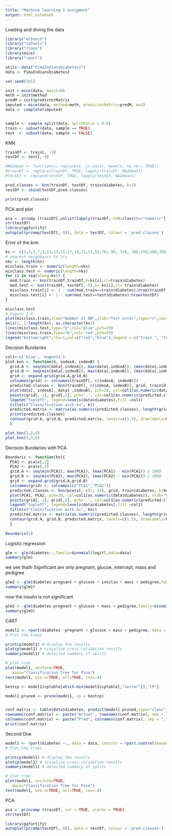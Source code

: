 ```yaml
---
title: "Machine learning 1 assigment"
output: html_notebook
---
```


Loading and diving the data

```r
library("mlbench")
library("caTools")
library("class")
library(mice)
library("rpart")

utils::data("PimaIndiansDiabetes2")
data <- PimaIndiansDiabetes2

set.seed(101) 

init = mice(data, maxit=0) 
meth = init$method
predM = init$predictorMatrix
imputed = mice(data, method=meth, predictorMatrix=predM, m=5)
data <- complete(imputed)


sample <- sample.split(data, SplitRatio = 0.8)
train <- subset(data, sample == TRUE)
test  <- subset(data, sample == FALSE)

```
KNN
```r
trainDf <- train[, -9]
testDf <- test[,-9]

#NA2mean <- function(x) replace(x, is.na(x), mean(x, na.rm = TRUE))
#trainDf <- replace(trainDf, TRUE, lapply(trainDf, NA2mean))
#testDf <- replace(testDf, TRUE, lapply(testDf, NA2mean))

pred.classes <- knn(trainDf, testDf, train$diabetes, k=3)
testDf <- cbind(testDf,pred.classes)

print(pred.classes)
```
PCA and plot
```r
pca <- prcomp (trainDf[,unlist(lapply(trainDf, FUN=class))=="numeric"], cor = TRUE, scores = TRUE)
str(testDf)
library(ggfortify)
autoplot(prcomp(testDf[,-9]), data = testDf, colour = 'pred.classes')
```
Error of the knn
```r
ks <- c(1,3,5,7,9,11,13,15,17,19,21,23,50,70, 90, 150, 200,250,300,350)
# nearest neighbours to try
nks <- length(ks)
misclass.train <- numeric(length=nks)
misclass.test <- numeric(length=nks)
for (i in seq(along=ks)) {
  mod.train <- knn(trainDf,trainDf,k=ks[i],cl=train$diabetes)
  mod.test <- knn(trainDf, testDf[,-9],k= ks[i],cl= train$diabetes)
  misclass.train[i] <- 1 - sum(mod.train==train$diabetes)/nrow(trainDf)
  misclass.test[i] <- 1 - sum(mod.test==test$diabetes)/nrow(testDf)
}

misclass.test
# Figure 2.4
plot(misclass.train,xlab="Number of NN",ylab="Test error",type="n",xaxt="n", ylim=c(0.0, 0.4))
axis(1, 1:length(ks), as.character(ks))
lines(misclass.test,type="b",col='blue',pch=20)
lines(misclass.train,type="b",col='red',pch=20)
legend("bottomright",lty=1,col=c("red","blue"),legend = c("train ", "test "))
```

Decision Bundaries
```r
col1<-c('blue', 'magenta')
plot.knn <- function(k, indexA, indexB) {
  grid.A <- seq(min(data[,indexA]), max(data[,indexA]), (max(data[,indexA]) - min(data[,indexA])) / 100)
  grid.B <- seq(min(data[,indexB]), max(data[,indexB]), (max(data[,indexB]) - min(data[,indexB])) / 100)
  grid <- expand.grid(grid.A,grid.B)
  colnames(grid) <- colnames(trainDf[, c(indexA, indexB)])
  predicted.classes <- knn(trainDf[, c(indexA, indexB)], grid, train$diabetes, k=k)
  plot(data[, indexA], data[ ,indexB], pch=20, col=col1[as.numeric(data$diabetes)], xlab=colnames(data)[indexA],     ylab=colnames(data)[indexB])
  points(grid[, 1], grid[,2], pch='.', col=col1[as.numeric(predicted.classes)])  # draw grid
  legend("topleft", legend=levels(data$diabetes),fill =col1)
  title(c("Classification with k=", k))
  predicted.matrix <- matrix(as.numeric(predicted.classes), length(grid.A), length(grid.B))
  print(predicted.classes)
  contour(grid.A, grid.B, predicted.matrix, levels=c(1.5), drawlabels=FALSE,add=TRUE)
  }

plot.knn(1,2,8)
plot.knn(3,5,6)
```
Decision Bundaries with PCA

```r
Boundaris <- function(kn){
  PCA1 <- pca$x[,1]
  PCA2 <- pca$x[,2]
  grid.A <- seq(min(PCA1), max(PCA1), (max(PCA1) - min(PCA1)) / 100)
  grid.B <- seq(min(PCA2), max(PCA2), (max(PCA2) - min(PCA2)) / 100)
  grid <- expand.grid(grid.A,grid.B)
  colnames(grid) <- colnames(c("PCA1","PCA2"))
  predicted.classes <- knn(pca$x[, c(1, 2)], grid, train$diabetes, k=kn)
  plot(PCA1, PCA2, pch=20, col=col1[as.numeric(data$diabetes)], xlab="PCA2",    ylab="PCA2")
  points(grid[, 1], grid[,2], pch='.', col=col1[as.numeric(predicted.classes)])  # draw grid
  legend("topleft", legend=levels(data$diabetes),fill =col1)
  title(c("Classification with k=", kn))
  predicted.matrix <- matrix(as.numeric(predicted.classes), length(grid.A), length(grid.B))
  contour(grid.A, grid.B, predicted.matrix, levels=c(1.5), drawlabels=FALSE,add=TRUE)
  }
  
Boundaris(1)
```




Logistic regression
```r
glm <- glm(diabetes~.,family=binomial(logit),data=data)
summary(glm)
```
we see thath Significant are only pregnant, glucoe, intercept, mass and pedigree
```r
glm2 <- glm(diabetes~pregnant + glucose + insulin + mass + pedigree,family=binomial(logit),data=data)
summary(glm2)
```
now the insulin is not significant
```r
glm3 <- glm(diabetes~pregnant + glucose + mass + pedigree,family=binomial(logit),data=data)
summary(glm3)
```
CART

```r

model1 <- rpart(diabetes ~pregnant + glucose + mass + pedigree, data = data, method = "class")
# Plot the trees

printcp(model1) # display the results
plotcp(model1) # visualize cross-validation results
summary(model1) # detailed summary of splits

# plot tree
plot(model1, uniform=TRUE,
   main="Classification Tree for Pina")
text(model1, use.n=TRUE, all=TRUE, cex=.8)

bestcp <- model1$cptable[which.min(model1$cptable[,"xerror"]),"CP"]

model1.pruned <- prune(model1, cp = bestcp)


conf.matrix <- table(data$diabetes, predict(model1.pruned,type="class"))
rownames(conf.matrix) <- paste("Actual", rownames(conf.matrix), sep = ":")
colnames(conf.matrix) <- paste("Pred", colnames(conf.matrix), sep = ":")
print(conf.matrix)


```
Second One

```r
model1 <- rpart(diabetes ~., data = data, control = rpart.control(maxdepth = 4),method = "class")
# Plot the trees

printcp(model1) # display the results
plotcp(model1) # visualize cross-validation results
summary(model1) # detailed summary of splits

# plot tree
plot(model1, uniform=TRUE,
   main="Classification Tree for Pina")
text(model1, use.n=TRUE, all=TRUE, cex=.8)


```

PCA
```r

pca <- princomp (trainDf, cor = TRUE, scores = TRUE)
str(testDf)

library(ggfortify)
autoplot(prcomp(testDf[,-9]), data = testDf, colour = 'pred.classes')
```